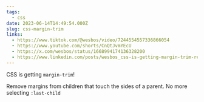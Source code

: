 ```yaml
---
tags:
  - css
date: 2023-06-14T14:49:54.000Z
slug: css-margin-trim
links:
  - https://www.tiktok.com/@wesbos/video/7244554557336866054
  - https://www.youtube.com/shorts/CnQtJvmYEcU
  - https://x.com/wesbos/status/1668994174136328200
  - https://www.linkedin.com/posts/wesbos_css-is-getting-margin-trim-remove-margins-activity-7074760087575162880-hgqb/
---
```


CSS is getting `margin-trim`! 

Remove margins from children that touch the sides of a parent. No more selecting `:last-child`
